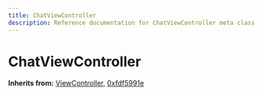 ```yaml
---
title: ChatViewController
description: Reference documentation for ChatViewController meta class
---
```



# ChatViewController

**Inherits from:** [ViewController](/classes/viewcontroller), [0xfdf5991e](/classes/0xfdf5991e)

<ClassDetails file="/db/classes/ChatViewController.74f747b5cfd2.json" />
